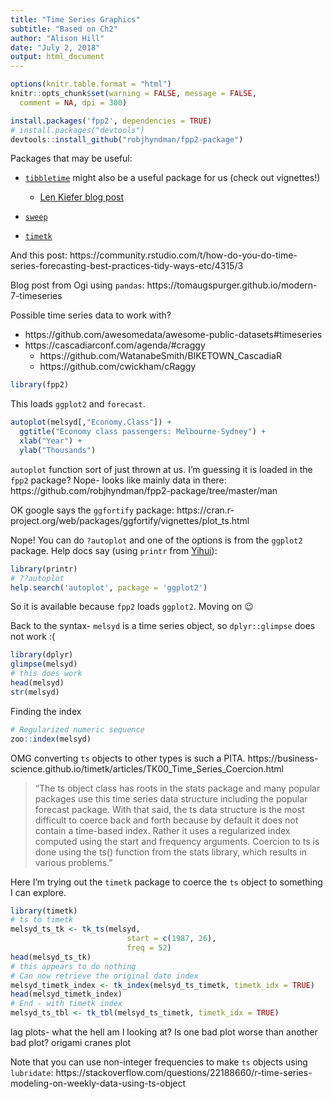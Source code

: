 ```yaml
---
title: "Time Series Graphics"
subtitle: "Based on Ch2"
author: "Alison Hill"
date: "July 2, 2018"
output: html_document
---
```


```r
options(knitr.table.format = "html") 
knitr::opts_chunk$set(warning = FALSE, message = FALSE, 
  comment = NA, dpi = 300)
```

```r
install.packages('fpp2', dependencies = TRUE)
# install.packages("devtools")
devtools::install_github("robjhyndman/fpp2-package")
```

Packages that may be useful:

- [`tibbletime`](https://business-science.github.io/tibbletime/) might also be a useful package for us (check out vignettes!)
    - [Len Kiefer blog post](http://lenkiefer.com/2017/10/09/what-time-is-it-time-for-tibbletime/)

- [`sweep`](http://www.business-science.io/code-tools/2017/07/09/sweep-0-1-0.html)

- [`timetk`](https://business-science.github.io/timetk/)

And this post:
https://community.rstudio.com/t/how-do-you-do-time-series-forecasting-best-practices-tidy-ways-etc/4315/3

Blog post from Ogi using `pandas`: https://tomaugspurger.github.io/modern-7-timeseries

Possible time series data to work with?

- https://github.com/awesomedata/awesome-public-datasets#timeseries
- https://cascadiarconf.com/agenda/#craggy
    - https://github.com/WatanabeSmith/BIKETOWN_CascadiaR
    - https://github.com/cwickham/cRaggy


```r
library(fpp2)
```

This loads `ggplot2` and `forecast`.

```r
autoplot(melsyd[,"Economy.Class"]) +
  ggtitle("Economy class passengers: Melbourne-Sydney") +
  xlab("Year") +
  ylab("Thousands")
```

`autoplot` function sort of just thrown at us. I'm guessing it is loaded in the `fpp2` package? Nope- looks like mainly data in there: https://github.com/robjhyndman/fpp2-package/tree/master/man

OK google says the `ggfortify` package:
https://cran.r-project.org/web/packages/ggfortify/vignettes/plot_ts.html

Nope! You can do `?autoplot` and one of the options is from the `ggplot2` package. Help docs say (using `printr` from [Yihui](https://yihui.name/printr/)):

```r
library(printr)
# ??autoplot
help.search('autoplot', package = 'ggplot2')
```

So it is available because `fpp2` loads `ggplot2`. Moving on 😉

Back to the syntax- `melsyd` is a time series object, so `dplyr::glimpse` does not work :(

```r
library(dplyr)
glimpse(melsyd)
# this does work
head(melsyd)
str(melsyd)
```

Finding the index
```r
# Regularized numeric sequence
zoo::index(melsyd)
```


OMG converting `ts` objects to other types is such a PITA.
https://business-science.github.io/timetk/articles/TK00_Time_Series_Coercion.html

> "The ts object class has roots in the stats package and many popular packages use this time series data structure including the popular forecast package. With that said, the ts data structure is the most difficult to coerce back and forth because by default it does not contain a time-based index. Rather it uses a regularized index computed using the start and frequency arguments. Coercion to ts is done using the ts() function from the stats library, which results in various problems."

Here I'm trying out the `timetk` package to coerce the `ts` object to something I can explore.

```r
library(timetk)
# ts to timetk
melsyd_ts_tk <- tk_ts(melsyd, 
                          start = c(1987, 26), 
                          freq = 52)
head(melsyd_ts_tk)
# this appears to do nothing
# Can now retrieve the original date index
melsyd_timetk_index <- tk_index(melsyd_ts_timetk, timetk_idx = TRUE)
head(melsyd_timetk_index)
# End - with timetk index 
melsyd_ts_tbl <- tk_tbl(melsyd_ts_timetk, timetk_idx = TRUE)
```

lag plots- what the hell am I looking at?
Is one bad plot worse than another bad plot?
origami cranes plot

Note that you can use non-integer frequencies to make `ts` objects using `lubridate`:
https://stackoverflow.com/questions/22188660/r-time-series-modeling-on-weekly-data-using-ts-object

